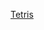 {{Userbox
| border-c = #FF8000
| border-s = 1
| id       = [[File:Tetromino T.svg|40px]]
| id-c     = white
| id-fc    = 
| id-s     = 
| info     = 这个用户喜欢玩'''[[俄罗斯方块]]'''。
| info-c   = #00FFFF
| info-fc  = black
| info-s   = 10
| nocat    = {{{nocat|}}}
| usercategory = 喜欢玩俄罗斯方块的维基人
}}<noinclude>[[Category:遊戲用戶框模板|Tetris]]</noinclude>